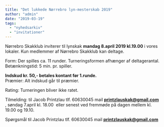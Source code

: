 ```yaml
---
title: "Det lukkede Nørrebro lyn-mesterskab 2019"
author: "admin"
date: "2019-03-19"
tags: 
  - "nyhedsarkiv"
  - "invitationer"
---
```


Nørrebro Skakklub inviterer til lynskak **mandag 8.april 2019 kl.19.00** i vores lokaler. Kun medlemmer af Nørrebro Skakklub kan deltage.  
  
Form: Der spilles ca. 11 runder. Turneringsformen afhænger af deltagerantal. Betænkningstid: 5 min. pr. spiller.  
  
**Indskud kr. 50,- betales kontant før 1.runde.**  
Præmier: Alt indskud går til præmier.

Rating: Turneringen bliver ikke ratet.  
  
Tilmelding: til Jacob Printzlau tlf. 60630045 mail **[printzlauskak@gmail.com](mailto:printzlauskak@gmail.com)** , søndag 7.april kl. 18.00  eller senest ved fremmøde på dagen mellem kl. 19.00 og 19.10.

Spørgsmål til Jacob Printzlau tlf. 60630045 mail [**printzlauskak@gmail.com**](mailto:printzlauskak@gmail.com)
